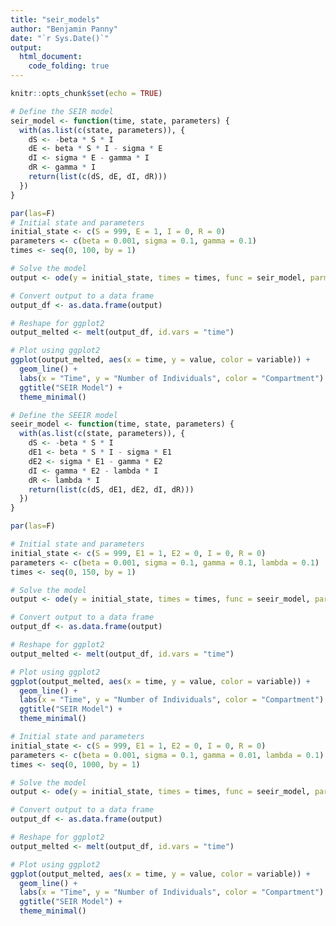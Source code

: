 ```yaml
---
title: "seir_models"
author: "Benjamin Panny"
date: "`r Sys.Date()`"
output: 
  html_document:
    code_folding: true
---
```


```r
knitr::opts_chunk$set(echo = TRUE)
```

```r

# Define the SEIR model
seir_model <- function(time, state, parameters) {
  with(as.list(c(state, parameters)), {
    dS <- -beta * S * I
    dE <- beta * S * I - sigma * E
    dI <- sigma * E - gamma * I
    dR <- gamma * I
    return(list(c(dS, dE, dI, dR)))
  })
}

par(las=F)
# Initial state and parameters
initial_state <- c(S = 999, E = 1, I = 0, R = 0)
parameters <- c(beta = 0.001, sigma = 0.1, gamma = 0.1)
times <- seq(0, 100, by = 1)

# Solve the model
output <- ode(y = initial_state, times = times, func = seir_model, parms = parameters)

# Convert output to a data frame
output_df <- as.data.frame(output)

# Reshape for ggplot2
output_melted <- melt(output_df, id.vars = "time")

# Plot using ggplot2
ggplot(output_melted, aes(x = time, y = value, color = variable)) +
  geom_line() +
  labs(x = "Time", y = "Number of Individuals", color = "Compartment") +
  ggtitle("SEIR Model") +
  theme_minimal()
```


```r
# Define the SEEIR model
seeir_model <- function(time, state, parameters) {
  with(as.list(c(state, parameters)), {
    dS <- -beta * S * I
    dE1 <- beta * S * I - sigma * E1
    dE2 <- sigma * E1 - gamma * E2
    dI <- gamma * E2 - lambda * I
    dR <- lambda * I
    return(list(c(dS, dE1, dE2, dI, dR)))
  })
}

par(las=F)

# Initial state and parameters
initial_state <- c(S = 999, E1 = 1, E2 = 0, I = 0, R = 0)
parameters <- c(beta = 0.001, sigma = 0.1, gamma = 0.1, lambda = 0.1)
times <- seq(0, 150, by = 1)

# Solve the model
output <- ode(y = initial_state, times = times, func = seeir_model, parms = parameters)

# Convert output to a data frame
output_df <- as.data.frame(output)

# Reshape for ggplot2
output_melted <- melt(output_df, id.vars = "time")

# Plot using ggplot2
ggplot(output_melted, aes(x = time, y = value, color = variable)) +
  geom_line() +
  labs(x = "Time", y = "Number of Individuals", color = "Compartment") +
  ggtitle("SEIR Model") +
  theme_minimal()
```

```r
# Initial state and parameters
initial_state <- c(S = 999, E1 = 1, E2 = 0, I = 0, R = 0)
parameters <- c(beta = 0.001, sigma = 0.1, gamma = 0.01, lambda = 0.1)
times <- seq(0, 1000, by = 1)

# Solve the model
output <- ode(y = initial_state, times = times, func = seeir_model, parms = parameters)

# Convert output to a data frame
output_df <- as.data.frame(output)

# Reshape for ggplot2
output_melted <- melt(output_df, id.vars = "time")

# Plot using ggplot2
ggplot(output_melted, aes(x = time, y = value, color = variable)) +
  geom_line() +
  labs(x = "Time", y = "Number of Individuals", color = "Compartment") +
  ggtitle("SEIR Model") +
  theme_minimal()
```


